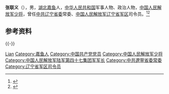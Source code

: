 '''张联义'''（{{bd|1962年||catIdx=Zhang张}}），男，[[湖北|湖北]][[嘉鱼|嘉鱼]]人，[[中华人民共和国|中华人民共和国]]军事人物、政治人物，[[中国人民解放军少将|中国人民解放军少将]]，曾任[[中共辽宁省委|中共辽宁省委]]常委、[[中国人民解放军辽宁省军区|中国人民解放军辽宁省军区]]司令员。<ref>{{Cite web|title=张联义任辽宁省委常委 王边疆不再担任|url=http://district.ce.cn/newarea/sddy/202001/17/t20200117_34150467.shtml|accessdate=2020-07-03|work=中国经济网|archive-date=2021-07-03|archive-url=https://web.archive.org/web/20210703203337/http://district.ce.cn/newarea/sddy/202001/17/t20200117_34150467.shtml|dead-url=no}}</ref><ref>{{Cite web|title=王长江少将任北部战区副司令员|url=http://www.hinews.cn/news/system/2016/09/19/030697059.shtml?wscckey=203f97be33c6c61b_1474291107|accessdate=2020-07-03|work=南海网|archive-date=2020-07-03|archive-url=https://web.archive.org/web/20200703074837/http://www.hinews.cn/news/system/2016/09/19/030697059.shtml?wscckey=203f97be33c6c61b_1474291107|dead-url=no}}</ref>

== 参考资料 ==
{{reflist}}

{{-}}
{{start box}}
{{s-mil|pla}}
{{s-before|[[周汉江|周汉江]]}}
{{s-title|[[中国人民解放军辽宁省军区|中国人民解放军辽宁省军区]]司令员|2016年9月－2021年6月}}
{{s-after|[[林火茂|林火茂]]}}
{{s-before|[[曹益民|曹益民]]}}
{{s-title|[[中国人民解放军陆军第四十七集团军|中国人民解放军陆军第四十七集团军]]军长|2013年2月－2016年9月}}
{{s-after|[[林向阳_(1964年)|林向阳]]}}
{{end box}}
{{中国人物小作品}}

{{Authority control}}
{{DEFAULTSORT:Zhang张}}
[[Category:张姓|Lian]]
[[Category:嘉鱼人|Category:嘉鱼人]]
[[Category:中国共产党党员|Category:中国共产党党员]]
[[Category:中国人民解放军少将|Category:中国人民解放军少将]]
[[Category:中国人民解放军陆军第四十七集团军军长|Category:中国人民解放军陆军第四十七集团军军长]]
[[Category:中共遼寧省委常委|Category:中共遼寧省委常委]]
[[Category:辽宁省军区司令员|Category:辽宁省军区司令员]]